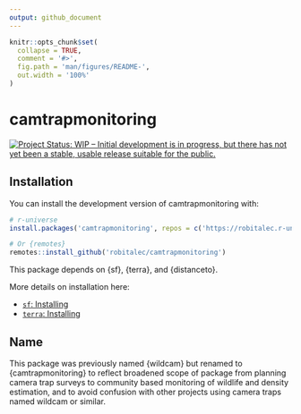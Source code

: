 ```yaml
---
output: github_document
---
```


<!-- README.md is generated from README.Rmd. Please edit that file -->

```r
knitr::opts_chunk$set(
  collapse = TRUE,
  comment = '#>',
  fig.path = 'man/figures/README-',
  out.width = '100%'
)
```


# camtrapmonitoring

[![Project Status: WIP – Initial development is in progress, but there has not yet been a stable, usable release suitable for the public.](https://www.repostatus.org/badges/latest/wip.svg)](https://www.repostatus.org/#wip)

## Installation

You can install the development version of camtrapmonitoring with:

```r
# r-universe
install.packages('camtrapmonitoring', repos = c('https://robitalec.r-universe.dev', 'https://cloud.r-project.org'))

# Or {remotes}
remotes::install_github('robitalec/camtrapmonitoring')
```


This package depends on {sf}, {terra}, and {distanceto}. 

More details on installation here:

- [`sf`: Installing](https://r-spatial.github.io/sf/#installing)
- [`terra`: Installing](https://rspatial.github.io/terra/#installation)



## Name

This package was previously named {wildcam} but renamed to {camtrapmonitoring} 
to reflect broadened scope of package from planning camera trap surveys to 
community based monitoring of wildlife and density estimation, and to avoid
confusion with other projects using camera traps named wildcam or similar. 
